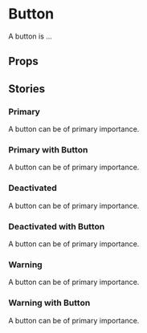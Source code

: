 
<Meta of={CardStories} />

# Button

A button is ...

<Primary />

## Props

<Controls />

## Stories

### Primary

A button can be of primary importance.

<Canvas of={CardStories.Primary} />

### Primary with Button

A button can be of primary importance.

<Canvas of={CardStories.PrimaryButton} />

### Deactivated

A button can be of primary importance.

<Canvas of={CardStories.Deactivated} />

### Deactivated with Button

A button can be of primary importance.

<Canvas of={CardStories.DeactivatedButton} />

### Warning

A button can be of primary importance.

<Canvas of={CardStories.Warning} />

### Warning with Button

A button can be of primary importance.

<Canvas of={CardStories.WarningButton} />
